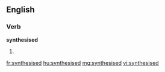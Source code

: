 ==English==

===Verb===
'''synthesised'''

# {{past of|synthesise}}

[[fr:synthesised]]
[[hu:synthesised]]
[[mg:synthesised]]
[[vi:synthesised]]